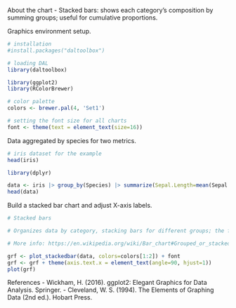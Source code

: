 About the chart
- Stacked bars: shows each category’s composition by summing groups; useful for cumulative proportions.

Graphics environment setup.
```r
# installation 
#install.packages("daltoolbox")

# loading DAL
library(daltoolbox) 
```

```r
library(ggplot2)
library(RColorBrewer)

# color palette
colors <- brewer.pal(4, 'Set1')

# setting the font size for all charts
font <- theme(text = element_text(size=16))
```

Data aggregated by species for two metrics.
```r
# iris dataset for the example
head(iris)
```

```r
library(dplyr)

data <- iris |> group_by(Species) |> summarize(Sepal.Length=mean(Sepal.Length), Sepal.Width=mean(Sepal.Width))
head(data)
```

Build a stacked bar chart and adjust X-axis labels.
```r
# Stacked bars

# Organizes data by category, stacking bars for different groups; the final height shows the combined total.

# More info: https://en.wikipedia.org/wiki/Bar_chart#Grouped_or_stacked

grf <- plot_stackedbar(data, colors=colors[1:2]) + font
grf <- grf + theme(axis.text.x = element_text(angle=90, hjust=1))
plot(grf)
```

References
- Wickham, H. (2016). ggplot2: Elegant Graphics for Data Analysis. Springer.
- Cleveland, W. S. (1994). The Elements of Graphing Data (2nd ed.). Hobart Press.
